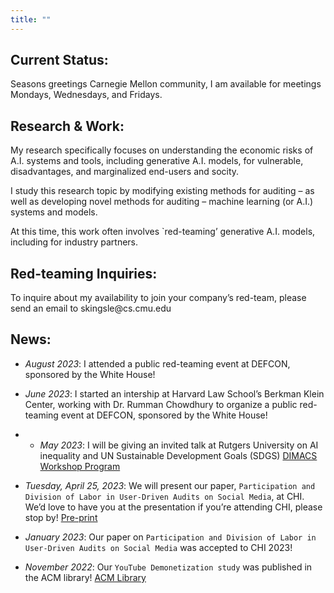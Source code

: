 ```yaml
---
title: ""
---
```


## Current Status:
Seasons greetings Carnegie Mellon community, I am available for meetings Mondays, Wednesdays, and Fridays.

## Research & Work:
My research specifically focuses on understanding the economic risks of A.I. systems and tools, including generative A.I. models, for vulnerable, disadvantages, and marginalized end-users and socity.

I study this research topic by modifying existing methods for auditing -- as well as developing novel methods for auditing -- machine learning (or A.I.) systems and models.

At this time, this work often involves `red-teaming' generative A.I. models, including for industry partners.

## Red-teaming Inquiries:
To inquire about my availability to join your company's red-team, please send an email to skingsle@cs.cmu.edu

## News:
* *August 2023*: I attended a public red-teaming event at DEFCON, sponsored by the White House!

* *June 2023*: I started an intership at Harvard Law School's Berkman Klein Center, working with Dr. Rumman Chowdhury to organize a public red-teaming event at DEFCON, sponsored by the White House! 

* * *May 2023*: I will be giving an invited talk at Rutgers University on AI inequality and UN Sustainable Development Goals (SDGS) [DIMACS Workshop Program](http://dimacs.rutgers.edu/events/details?eID=2394)

* *Tuesday, April 25, 2023*: We will present our paper,  `Participation and Division of Labor in User-Driven Audits on Social Media`, at CHI. We'd love to have you at the presentation if you're attending CHI, please stop by! [Pre-print](https://arxiv.org/pdf/2304.02134.pdf)

* *January 2023*: Our paper on `Participation and Division of Labor in User-Driven Audits on Social Media` was accepted to CHI 2023! 

* *November 2022*: Our `YouTube Demonetization study` was published in the ACM library! [ACM Library](https://doi.org/10.1145/3555149) 















